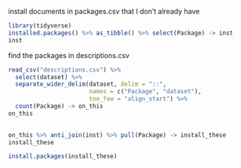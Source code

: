
install documents in packages.csv that I don't already have

```r
library(tidyverse)
installed.packages() %>% as_tibble() %>% select(Package) -> inst
inst
```

find the packages in descriptions.csv

```r
read_csv("descriptions.csv") %>% 
  select(dataset) %>% 
  separate_wider_delim(dataset, delim = "::", 
                       names = c("Package", "dataset"), 
                       too_few = "align_start") %>% 
  count(Package) -> on_this
on_this
  
```


```r
on_this %>% anti_join(inst) %>% pull(Package) -> install_these
install_these
```

```r
install.packages(install_these)
```

